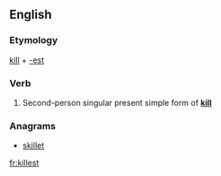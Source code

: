 ==English==

===Etymology===
[[kill]] + [[-est]]

===Verb===
{{en-verb form}}

# {{context|archaic|lang=en}} Second-person singular present simple form of '''[[kill]]'''

===Anagrams===
* [[skillet#English|skillet]]

[[fr:killest]]